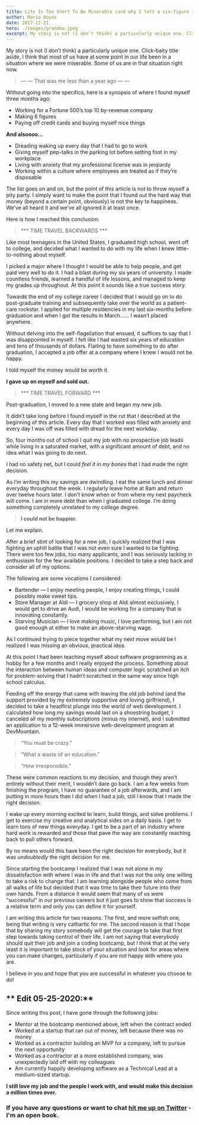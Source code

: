 ```yaml
---
title: Life Is Too Short To Be Miserable (and why I left a six-figure job in the search for something better)
author: Mario Hoyos
date: 2017-12-21
hero: ./images/grandma.jpeg
excerpt: My story is not (I don’t think) a particularly unique one. Click-baity title aside, I think that most of us have at some point in our life been in a situation where we were miserable. Some of us are in that situation right now.
---
```


My story is not (I don’t think) a particularly unique one. Click-baity title aside, I think that most of us have at some point in our life been in a situation where we were miserable. Some of us are in that situation right now.

> — — That was me less than a year ago — —

Without going into the specifics, here is a synopsis of where I found myself three months ago:

- Working for a Fortune 500’s top 10 by-revenue company
- Making 6 figures
- Paying off credit cards and buying myself nice things

**And alsoooo…**

- Dreading waking up every day that I had to go to work
- Giving myself pep-talks in the parking lot before setting foot in my workplace
- Living with anxiety that my professional license was in jeopardy
- Working within a culture where employees are treated as if they’re disposable

The list goes on and on, but the point of this article is not to throw myself a pity party. I simply want to make the point that I found out the hard way that money (beyond a certain point, obviously) is not the key to happiness. We’ve all heard it and we’ve all ignored it at least once.

Here is how I reached this conclusion:

> \*\*\* TIME TRAVEL BACKWARDS \*\*\*

Like most teenagers in the United States, I graduated high school, went off to college, and decided what I wanted to do with my life when I knew little-to-nothing about myself.

I picked a major where I thought I would be able to help people, and get paid very well to do it. I had a blast during my six years of university. I made countless friends, learned a handful of life lessons, and managed to keep my grades up throughout. At this point it sounds like a true success story.

Towards the end of my college career I decided that I would go on to do post-graduate training and subsequently take over the world as a patient-care rockstar. I applied for multiple residencies in my last six-months before graduation and when I got the results in March…… I wasn’t placed anywhere.

Without delving into the self-flagellation that ensued, it suffices to say that I was disappointed in myself. I felt like I had wasted six years of education and tens of thousands of dollars. Flailing to have something to do after graduation, I accepted a job offer at a company where I knew I would not be happy.

I told myself the money would be worth it.

**I gave up on myself and sold out.**

> \*\*\* TIME TRAVEL FORWARD \*\*\*

Post-graduation, I moved to a new state and began my new job.

It didn’t take long before I found myself in the rut that I described at the beginning of this article. Every day that I worked was filled with anxiety and every day I was off was filled with dread for the next workday.

So, four months out of school I quit my job with no prospective job leads while living in a saturated market, with a significant amount of debt, and no idea what I was going to do next.

I had no safety net, but I could _feel it in my bones_ that I had made the right decision.

As I’m writing this my savings are dwindling. I eat the same lunch and dinner everyday throughout the week. I regularly leave home at 8am and return over twelve hours later. I don’t know when or from where my next paycheck will come. I am in more debt than when I graduated college. I’m doing something completely unrelated to my college degree.

> **I could not be happier.**

Let me explain.

After a brief stint of looking for a new job, I quickly realized that I was fighting an uphill battle that I was not even sure I wanted to be fighting. There were too few jobs, too many applicants, and I was seriously lacking in enthusiasm for the few available positions. I decided to take a step back and consider all of my options.

The following are some vocations I considered:

- Bartender — I enjoy meeting people, I enjoy creating things, I could possibly make sweet tips.
- Store Manager at Aldi — I grocery shop at Aldi almost exclusively, I would get to drive an Audi, I would be working for a company that is innovating constantly.
- Starving Musician — I love making music, I love performing, but I am not good enough at either to make an above-starving wage.

As I continued trying to piece together what my next move would be I realized I was missing an obvious, practical idea.

At this point I had been teaching myself about software programming as a hobby for a few months and I really enjoyed the process. Something about the interaction between human ideas and computer logic scratched an itch for problem-solving that I hadn’t scratched in the same way since high school calculus.

Feeding off the energy that came with leaving the old job behind (and the support provided by my extremely supportive and loving girlfriend), I decided to take a headfirst plunge into the world of web development. I calculated how long my savings would last on a shoestring budget, I canceled all my monthly subscriptions (minus my internet), and I submitted an application to a 12-week immersive web-development program at DevMountain.

> “You must be crazy.”

> “What a waste of an education.”

> “How irresponsible.”

These were common reactions to my decision, and though they aren’t entirely without their merit, I wouldn’t dare go back. I am a few weeks from finishing the program, I have no guarantee of a job afterwards, and I am putting in more hours than I did when I had a job, still I know that I made the right decision.

I wake up every morning excited to learn, build things, and solve problems. I get to exercise my creative and analytical sides on a daily basis. I get to learn tons of new things everyday. I get to be a part of an industry where hard work is rewarded and those that pave the way are constantly reaching back to pull others forward.

By no means would this have been the right decision for everybody, but it was _undoubtedly_ the right decision for me.

Since starting the bootcamp I realized that I was not alone in my dissatisfaction with where I was in life and that I was not the only one willing to take a risk to change that. I am learning alongside people who come from all walks of life but decided that it was time to take their future into their own hands. From a distance it would seem that many of us were “successful” in our previous careers but it just goes to show that success is a relative term and only you can define it for yourself.

I am writing this article for two reasons. The first, and more selfish one, being that writing is very cathartic for me. The second reason is that I hope that by sharing my story somebody will get the courage to take that first step towards taking control of their life. I am not saying that everybody should quit their job and join a coding bootcamp, but I think that at the very least it is important to take stock of your situation and look for areas where you can make changes, particularly if you are not happy with where you are.

I believe in you and hope that you are successful in whatever you choose to do!

## ** Edit 05-25-2020:**

Since writing this post, I have gone through the following jobs:

- Mentor at the bootcamp mentioned above, left when the contract ended
- Worked at a startup that ran out of money, left because there was no money
- Worked as a contractor building an MVP for a company, left to pursue the next opportunity
- Worked as a contractor at a more established company, was unexpectedly laid off with my colleagues
- Am currently happily developing software as a Technical Lead at a medium-sized startup.

**I still love my job and the people I work with, and would make this decision a million times over.**

### If you have any questions or want to chat [hit me up on Twitter](https://twitter.com/marioahoyos) - I'm an open book.
